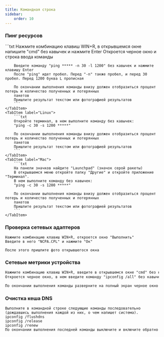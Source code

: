 ```yaml
---
title: Командная строка
sidebar:
    order: 10
---
```



### Пинг ресурсов
<Tabs>
    <TabItem label="Windows">
        ```txt
        Нажмите комбинацию клавиш WIN+R, в открывшемся окне напишите "cmd" без кавычек и нажмите Enter
        Откроется черное окно и строка ввода команды

        Введите команду "ping ***** -n 30 -l 1200" без кавычек и нажмите клавишу Enter
        После "ping" идет пробел. Перед "-n" также пробел, и перед 30 пробел. Перед 1200 буква L прописная

        По окончании выполнения команды внизу должен отобразиться процент потерь и количество полученных и потерянных
        пакетов
        Пришлите результат текстом или фотографией результатов
        ```
    </TabItem>
    <TabItem label="Linux">
        ```txt
        Откройте терминал, в нем выполните команду без кавычек:
        "ping -c 30 -s 1200 *****"

        По окончании выполнения команды внизу должен отобразиться процент потерь и количество полученных и потерянных
        пакетов
        Пришлите результат текстом или фотографией результатов
        ```
    </TabItem>
    <TabItem label="Mac">
        ```txt
        На панели значков найдите "Launchpad" (значок серой ракеты)
        В открывшемся меню откройте папку "Другие" и откройте приложение "Терминал".
        В нем выполните команду без кавычек:
        "ping -c 30 -s 1200 *****"

        По окончании выполнения команды внизу должен отобразиться процент потерь и количество полученных и потерянных
        пакетов
        Пришлите результат текстом или фотографией результатов
        ```
    </TabItem>
</Tabs>

### Проверка сетевых адаптеров
```
Нажмите комбинацию клавиш WIN+R, откроется окно "Выполнить"
Введите в него "NCPA.CPL" и нажмите "Ок"

После этого пришлите фото открывшегося окна
```

### Сетевые метрики устройства
```txt
Нажмите комбинацию клавиш WIN+R, введите в открывшемся окне "cmd" без кавычек и нажмите Enter
Откроется черное окно, в нем введите команду "ipconfig /all" без кавычек и нажмите клавишу Enter

По окончании выполнения команды разверните на полный экран черное окно и пришлите фото результатов
```

### Очистка кеша DNS
```
Выполните в командной строке следующие команды последовательно (дождавшись выполнения каждой из них, о чем напишет система).
ipconfig /flushdns
ipconfig /release
ipconfig /renew
По окончании выполнения последней команды выключите и включите обратно
```